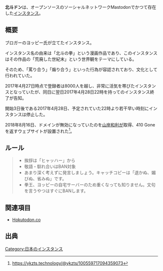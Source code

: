 {{infobox instance
|Name = '''北斗ドン'''
|Domain = <strike>https://hokutodon.com</strike>
|Country = 日本
|Admin = ヨッピー
|Start = 2017年4月25日
|End = 2017年4月28日
|Alias = 北斗ドン
}}'''北斗ドン'''は、オープンソースのソーシャルネットワークMastodonでかつて存在した[[インスタンス]]。

== 概要 ==
ブロガーのヨッピー氏が立てたインスタンス。

インスタンス名の由来は「北斗の拳」という漫画作品であり、このインスタンスはその作品の「荒廃した世紀末」という世界観をテーマにしている。

そのため、「罵り合う」「煽り合う」といった行為が容認されており、文化として行われていた。

2017年4月27日時点で登録者は8000人を越し、非常に活気を帯びたインスタンスとなっていたが、同日に翌日2017年4月28日22時を持ってのインスタンス終了が告知。

開始3日後である2017年4月28日、予定されていた22時より若干早い時刻にインスタンスは停止した。

2018年8月16日、ドメインが無効になっていたのを[[山岸和利]]が取得、410 Goneを返すウェブサイトが設置された<ref>https://ykzts.technology/@ykzts/100559717094359073</ref>。

== ルール ==
<blockquote>
* 挨拶は「ヒャッハー」から
* 敬語・馴れ合いはBAN対象
* あまり深く考えずに発言しましょう。キャッチコピーは「退かぬ、媚びぬ、省みぬ」です。
* 拳王、ヨッピーの自宅サーバーのため重くなっても知りません。文句を言うやつはすぐにBANします。
</blockquote>

== 関連項目 ==
* [[Hokutodon.co]]

== 出典 ==
<references />

[[Category:日本のインスタンス]]